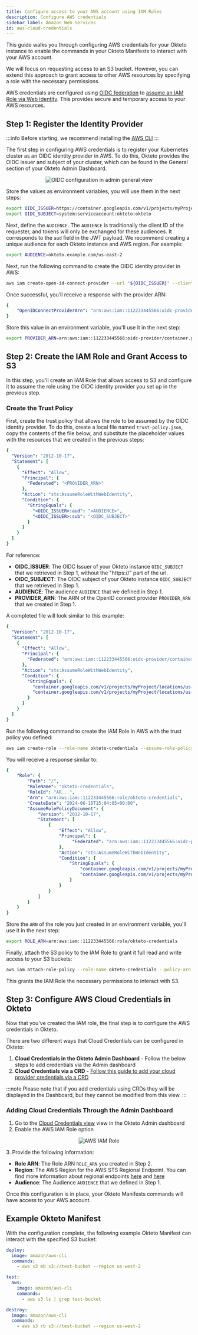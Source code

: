 ```yaml
---
title: Configure access to your AWS account using IAM Roles
description: Configure AWS credentials
sidebar_label: Amazon Web Services
id: aws-cloud-credentials
---
```


This guide walks you through configuring AWS credentials for your Okteto instance to enable the commands in your Okteto Manifests to interact with your AWS account.

We will focus on requesting access to an S3 bucket. However, you can extend this approach to grant access to other AWS resources by specifying a role with the necessary permissions.

AWS credentials are configured using [OIDC federation](https://docs.aws.amazon.com/IAM/latest/UserGuide/id_roles_providers_oidc.html) to [assume an IAM Role via Web Identity](https://docs.aws.amazon.com/IAM/latest/UserGuide/id_roles_manage-assume.html).
This provides secure and temporary access to your AWS resources.

## Step 1: Register the Identity Provider

:::info
Before starting, we recommend installing the [AWS CLI](https://docs.aws.amazon.com/cli/latest/userguide/getting-started-install.html#getting-started-install-instructions)
:::

The first step in configuring AWS credentials is to register your Kubernetes cluster as an OIDC identity provider in AWS.
To do this, Okteto provides the OIDC issuer and subject of your cluster, which can be found in the General section of your Okteto Admin Dashboard.

<p align="center">
  <Image
    src={require("@site/static/img/amazon-ecr-oidc-config.png").default}
    alt="OIDC configuration in admin general view"
  />
</p>

Store the values as environment variables, you will use them in the next steps:

```bash
export OIDC_ISSUER=https://container.googleapis.com/v1/projects/myProject/locations/us-central1/clusters/myCluster
export OIDC_SUBJECT=system:serviceaccount:okteto:okteto
```

Next, define the `AUDIENCE`.
The `AUDIENCE` is traditionally the client ID of the requester, and tokens will only be exchanged for these audiences.
It corresponds to the `aud` field in the JWT payload. We recommend creating a unique audience for each Okteto instance and AWS region.
For example:

```bash
export AUDIENCE=okteto.example.com/us-east-2
```

Next, run the following command to create the OIDC identity provider in AWS:


```bash
aws iam create-open-id-connect-provider --url "${OIDC_ISSUER}" --client-id-list "${AUDIENCE}"
```

Once successful, you’ll receive a response with the provider ARN:

```yaml
{
    "OpenIDConnectProviderArn": "arn:aws:iam::112233445566:oidc-provider/container.googleapis.com/v1/projects/myProject/locations/us-central1/clusters/myCluster"
}
```

Store this value in an environment variable, you'll use it in the next step:

```bash
export PROVIDER_ARN=arn:aws:iam::112233445566:oidc-provider/container.googleapis.com/v1/projects/myProject/locations/us-central1/clusters/myCluster
```

## Step 2: Create the IAM Role and Grant Access to S3

In this step, you'll create an IAM Role that allows access to S3 and configure it to assume the role using the OIDC identity provider you set up in the previous step.

### Create the Trust Policy

First, create the trust policy that allows the role to be assumed by the OIDC identity provider. To do this, create a local file named `trust-policy.json`,  copy the contents of the file below, and substitute the placeholder values with the resources that we created in the previous steps:


```yaml title="trust-policy.json"
{
  "Version": "2012-10-17",
  "Statement": [
    {
      "Effect": "Allow",
      "Principal": {
        "Federated": "<PROVIDER_ARN>"
      },
      "Action": "sts:AssumeRoleWithWebIdentity",
      "Condition": {
        "StringEquals": {
          "<OIDC_ISSUER>:aud": "<AUDIENCE>",
          "<OIDC_ISSUER>:sub": "<OIDC_SUBJECT>"
        }
      }
    }
  ]
}
```

For reference:
- **OIDC_ISSUER**: The OIDC Issuer of your Okteto instance `OIDC_SUBJECT` that we retrieved in Step 1, without the "https://" part of the url. 
- **OIDC_SUBJECT**: The OIDC subject of your Okteto instance `OIDC_SUBJECT` that we retrieved in Step 1.
- **AUDIENCE**: The audience `AUDIENCE` that we defined in Step 1.
- **PROVIDER_ARN**: The ARN of the OpenID connect provider `PROVIDER_ARN` that we created in Step 1. 

A completed file will look similar to this example:

```yaml title="trust-policy.json"
{
  "Version": "2012-10-17",
  "Statement": [
    {
      "Effect": "Allow",
      "Principal": {
        "Federated": "arn:aws:iam::112233445566:oidc-provider/container.googleapis.com/v1/projects/myProject/locations/us-central1/clusters/myCluster"
      },
      "Action": "sts:AssumeRoleWithWebIdentity",
      "Condition": {
        "StringEquals": {
          "container.googleapis.com/v1/projects/myProject/locations/us-central1/clusters/myCluster:aud": "okteto.example.com/us-east-2",
          "container.googleapis.com/v1/projects/myProject/locations/us-central1/clusters/myCluster:sub": "system:serviceaccount:okteto:okteto"
        }
      }
    }
  ]
}
```

Run the following command to create the IAM Role in AWS with the trust policy you defined:

```bash
aws iam create-role --role-name okteto-credentials --assume-role-policy-document file://trust-policy.json
```

You will receive a response similar to:

```yaml
{
    "Role": {
        "Path": "/",
        "RoleName": "okteto-credentials",
        "RoleId": "AR...",
        "Arn": "arn:aws:iam::112233445566:role/okteto-credentials",
        "CreateDate": "2024-06-10T15:04:05+00:00",
        "AssumeRolePolicyDocument": {
            "Version": "2012-10-17",
            "Statement": [
                {
                    "Effect": "Allow",
                    "Principal": {
                         "Federated": "arn:aws:iam::112233445566:oidc-provider/container.googleapis.com/v1/projects/myProject/locations/us-central1/clusters/myCluster"
                    },
                    "Action": "sts:AssumeRoleWithWebIdentity",
                    "Condition": {
                        "StringEquals": {
                            "container.googleapis.com/v1/projects/myProject/locations/us-central1/clusters/myCluster:aud": "okteto.example.com/us-east-2",
                            "container.googleapis.com/v1/projects/myProject/locations/us-central1/clusters/myCluster:sub": "system:serviceaccount:okteto:okteto"
                        }
                    }
                }
            ]
        }
    }
}
```

Store the `ARN` of the role you just created in an environment variable, you'll use it in the next step:

```bash
export ROLE_ARN=arn:aws:iam::112233445566:role/okteto-credentials
```

Finally, attach the S3 policy to the IAM Role to grant it full read and write access to your S3 buckets:

```bash
aws iam attach-role-policy --role-name okteto-credentials --policy-arn arn:aws:iam::aws:policy/AmazonS3FullAccess
```

This grants the IAM Role the necessary permissions to interact with S3.


## Step 3: Configure AWS Cloud Credentials in Okteto

Now that you've created the IAM role, the final step is to configure the AWS credentials in Okteto.

There are two different ways that Cloud Credentials can be configured in Okteto:
1. **Cloud Credentials in the Okteto Admin Dashboard** - Follow the below steps to add credentials via the Admin dashboard
1. **Cloud Credentials via a CRD** - [Follow this guide to add your cloud provider credentials via a CRD](self-hosted/manage/crds.mdx#cloud-credentials)

:::note
Please note that if you add credentials using CRDs they will be displayed in the Dashboard, but they cannot be modified from this view.
:::

### Adding Cloud Credentials Through the Admin Dashboard

1. Go to the [Cloud Credentials view](index.mdx) view in the Okteto Admin dashboard
2. Enable the AWS IAM Role option
  <p align="center">
    <Image
      src={require("@site/static/img/aws-cloud-credentials.png").default}
      alt="AWS IAM Role"
    />
  </p>
3. Provide the following information:

- **Role ARN**: The Role ARN `ROLE_ARN` you created in Step 2.
- **Region**: The AWS Region for the AWS STS Regional Endpoint. You can find more information about regional endpoints [here](https://docs.aws.amazon.com/IAM/latest/UserGuide/id_credentials_temp_enable-regions.html) and [here](https://docs.aws.amazon.com/sdkref/latest/guide/feature-sts-regionalized-endpoints.html)
- **Audience**: The Audience `AUDIENCE` that we defined in Step 1.

Once this configuration is in place, your Okteto Manifests commands will have access to your AWS account.

## Example Okteto Manifest

With the configuration complete, the following example Okteto Manifest can interact with the specified S3 bucket:

```yaml
deploy:
  image: amazon/aws-cli
  commands:
    - aws s3 mb s3://test-bucket --region us-west-2

test:
  aws:
    image: amazon/aws-cli
    commands:
      - aws s3 ls | grep test-bucket

destroy:
  image: amazon/aws-cli
  commands:
    - aws s3 rb s3://test-bucket --region us-west-2
```
